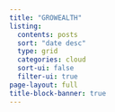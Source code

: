```yaml
---
title: "GROWEALTH"
listing:
  contents: posts
  sort: "date desc"
  type: grid
  categories: cloud
  sort-ui: false
  filter-ui: true
page-layout: full
title-block-banner: true
---
```

